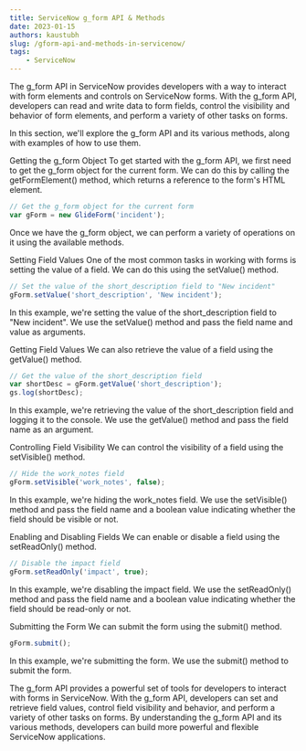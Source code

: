 ```yaml
---
title: ServiceNow g_form API & Methods
date: 2023-01-15
authors: kaustubh
slug: /gform-api-and-methods-in-servicenow/
tags:
    - ServiceNow
---
```


The g_form API in ServiceNow provides developers with a way to interact with form elements and controls on ServiceNow forms. With the g_form API, developers can read and write data to form fields, control the visibility and behavior of form elements, and perform a variety of other tasks on forms.

In this section, we'll explore the g_form API and its various methods, along with examples of how to use them.

Getting the g_form Object To get started with the g_form API, we first need to get the g_form object for the current form. We can do this by calling the getFormElement() method, which returns a reference to the form's HTML element.



```javascript
// Get the g_form object for the current form
var gForm = new GlideForm('incident');
```

Once we have the g_form object, we can perform a variety of operations on it using the available methods.

Setting Field Values One of the most common tasks in working with forms is setting the value of a field. We can do this using the setValue() method.


```javascript
// Set the value of the short_description field to "New incident"
gForm.setValue('short_description', 'New incident');
```

In this example, we're setting the value of the short_description field to "New incident". We use the setValue() method and pass the field name and value as arguments.

Getting Field Values We can also retrieve the value of a field using the getValue() method.


```javascript
// Get the value of the short_description field
var shortDesc = gForm.getValue('short_description');
gs.log(shortDesc);
```

In this example, we're retrieving the value of the short_description field and logging it to the console. We use the getValue() method and pass the field name as an argument.

Controlling Field Visibility We can control the visibility of a field using the setVisible() method.



```javascript
// Hide the work_notes field
gForm.setVisible('work_notes', false);
```

In this example, we're hiding the work_notes field. We use the setVisible() method and pass the field name and a boolean value indicating whether the field should be visible or not.

Enabling and Disabling Fields We can enable or disable a field using the setReadOnly() method.



```javascript
// Disable the impact field
gForm.setReadOnly('impact', true);
```

In this example, we're disabling the impact field. We use the setReadOnly() method and pass the field name and a boolean value indicating whether the field should be read-only or not.

Submitting the Form We can submit the form using the submit() method.

```javascript
gForm.submit();
```

In this example, we're submitting the form. We use the submit() method to submit the form.

The g_form API provides a powerful set of tools for developers to interact with forms in ServiceNow. With the g_form API, developers can set and retrieve field values, control field visibility and behavior, and perform a variety of other tasks on forms. By understanding the g_form API and its various methods, developers can build more powerful and flexible ServiceNow applications.